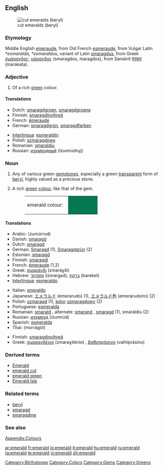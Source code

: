 {{see|Emerald}}
{{wikipedia}}
==English==
[[Image:Beryl_emeralds_cut_XH.jpg|thumb|right|cut emeralds (beryl)]]

===Etymology===
Middle English [[emeraude]], from Old French [[esmeraude]], from Vulgar Latin ''*esmaralda, *esmaraldus'', variant of Latin [[smaragdus]], from Greek [[σμάραγδος]], [[μάραγδος]] (smaragdos, maragdos), from Sanskrit [[मरकत]] (marakata).

===Adjective===
{{en-adj}}

# {{color}} Of a rich [[green]] colour.

====Translations====
{{top}}
* Dutch: [[smaragdgroen]], [[smaragdgroene]]
* Finnish: [[smaragdinvihreä]]
* French: [[émeraude]]
* German: [[smaragdgrün]], [[smaragdfarben]]
{{mid}}
* [[Interlingua]]: [[esmeraldin]]
* Polish: [[szmaragdowy]] {{m}}
* Romanian: [[smaraldiu]]
* Russian: [[изумрудный]] (izumrúdnyj)
{{bottom}}

===Noun===
{{en-noun}}

# Any of various green [[gemstone]]s, especially a green [[transparent]] form of [[beryl]], highly valued as a precious stone.
# {{color}} A rich [[green]] [[colour]], like that of the gem.
#: <table><tr><td>emerald colour: &nbsp;</td><td bgcolor="#047853" width="80">&nbsp; </td></tr></table>

====Translations====
{{trans-top|gemstone}}
* Arabic: {{Arab|[[زمرد|زمرّد]]}} (zumúrrud) {{m}}
* Danish: [[smaragd]]
* Dutch: [[smaragd]] {{m}}
* German: [[Smaragd]] {{m}} (1), [[Smaragdgrün]] {{n}} (2)
* Estonian: [[smaragd]]
* Finnish: [[smaragdi]]
* French: [[émeraude]] {{f}} (1,2)
* Greek: [[σμαράγδι]] (zmaráɣði) {{n}}
* Hebrew: [[אזמרגד]] (izmargad), [[ברקת]] (bareket)
* [[Interlingua]]: [[esmeraldo]]
{{trans-mid}}
* Italian: [[smeraldo]]
* Japanese: [[エメラルド]] (emerarudo) (1), [[エメラルド色]] (emerarudoiro) (2)
* Polish: [[szmaragd]] {{m}} (1), [[kolor]] [[szmaragdowy]] {{m}} (2)
* Portuguese: [[esmeralda]] {{f}}
* Romanian: [[smarald]] {{n}}, alternate: [[smarand]] {{n}}, [[smaragd]] {{n}} (1), smaraldiu {{m}} (2)
* Russian: [[изумруд]] (izumrúd) {{m}}
* Spanish: [[esmeralda]] {{f}}
* Thai: {{Thai|[[มรกต]]}} (morrágòt)
{{trans-bottom}}

{{trans-top|colour}}
* Finnish: [[smaragdinvihreä]]
* Greek: [[σμαραγδένιο]] (zmaraɣðénio) {{n}}, [[βαθυπράσινο]] (vathiprásino) {{n}}
{{trans-mid}}
{{trans-bottom}}

===Derived terms===
* [[Emerald]]
* [[emerald cut]]
* [[emerald green]]
* [[Emerald Isle]]

===Related terms===
* [[beryl]]
* [[smaragd]]
* [[smaragdine]]

===See also===
[[Wiktionary_Appendix:Colours|Appendix:Colours]]

[[Category:Birthstones]]
[[Category:Colors]]
[[Category:Gems]]
[[Category:Greens]]

[[ar:emerald]]
[[fr:emerald]]
[[io:emerald]]
[[it:emerald]]
[[hu:emerald]]
[[ru:emerald]]
[[ta:emerald]]
[[te:emerald]]
[[vi:emerald]]
[[zh:emerald]]